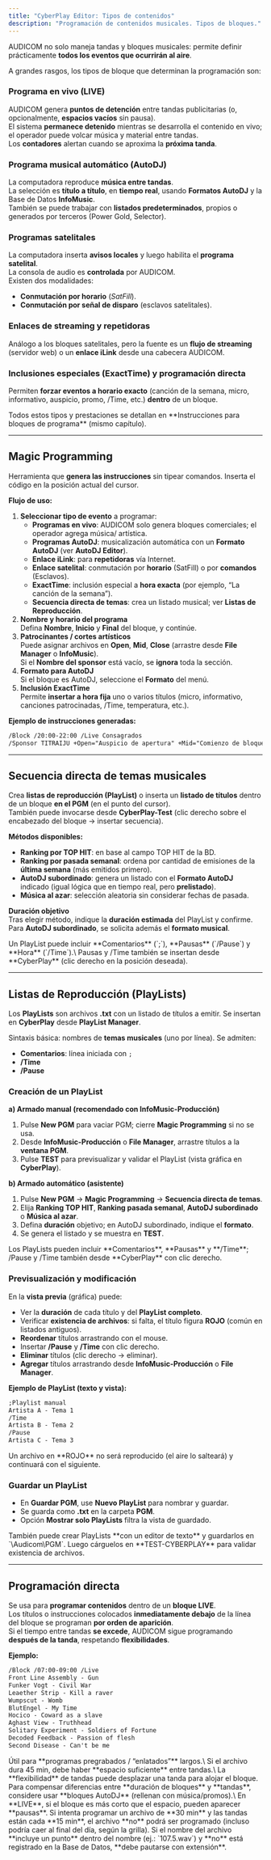 ```yaml
---
title: "CyberPlay Editor: Tipos de contenidos"
description: "Programación de contenidos musicales. Tipos de bloques."
---
```


AUDICOM no solo maneja tandas y bloques musicales: permite definir prácticamente **todos los eventos que ocurrirán al aire**. 

A grandes rasgos, los tipos de bloque que determinan la programación son:

### Programa en vivo (LIVE)

AUDICOM genera **puntos de detención** entre tandas publicitarias (o, opcionalmente, **espacios vacíos** sin pausa).\
El sistema **permanece detenido** mientras se desarrolla el contenido en vivo; el operador puede volcar música y material entre tandas.\
Los **contadores** alertan cuando se aproxima la **próxima tanda**.

### Programa musical automático (AutoDJ)

La computadora reproduce **música entre tandas**.\
La selección es **título a título**, en **tiempo real**, usando **Formatos AutoDJ** y la Base de Datos **InfoMusic**.\
También se puede trabajar con **listados predeterminados**, propios o generados por terceros (Power Gold, Selector).

### Programas satelitales

La computadora inserta **avisos locales** y luego habilita el **programa satelital**.\
La consola de audio es **controlada** por AUDICOM.\
Existen dos modalidades:

- **Conmutación por horario** (_SatFill_).
- **Conmutación por señal de disparo** (esclavos satelitales).

### Enlaces de streaming y repetidoras

Análogo a los bloques satelitales, pero la fuente es un **flujo de streaming** (servidor web) o un **enlace iLink** desde una cabecera AUDICOM.

### Inclusiones especiales (ExactTime) y programación directa

Permiten **forzar eventos a horario exacto** (canción de la semana, micro, informativo, auspicio, promo, /Time, etc.) **dentro** de un bloque.

<Info>
  Todos estos tipos y prestaciones se detallan en **Instrucciones para bloques de programa** (mismo capítulo).
</Info>

---

## Magic Programming

Herramienta que **genera las instrucciones** sin tipear comandos. Inserta el código en la posición actual del cursor.

**Flujo de uso:**

1. **Seleccionar tipo de evento** a programar:
   - **Programas en vivo**: AUDICOM solo genera bloques comerciales; el operador agrega música/ artística.
   - **Programas AutoDJ**: musicalización automática con un **Formato AutoDJ** (ver **AutoDJ Editor**).
   - **Enlace iLink**: para **repetidoras** vía Internet.
   - **Enlace satelital**: conmutación por **horario** (SatFill) o por **comandos** (Esclavos).
   - **ExactTime**: inclusión especial a **hora exacta** (por ejemplo, “La canción de la semana”).
   - **Secuencia directa de temas**: crea un listado musical; ver **Listas de Reproducción**.
2. **Nombre y horario del programa**\
   Defina **Nombre**, **Inicio** y **Final** del bloque, y continúe.
3. **Patrocinantes / cortes artísticos**\
   Puede asignar archivos en **Open**, **Mid**, **Close** (arrastre desde **File Manager** o **InfoMusic**).\
   Si el **Nombre del sponsor** está vacío, se **ignora** toda la sección.
4. **Formato para AutoDJ**\
   Si el bloque es AutoDJ, seleccione el **Formato** del menú.
5. **Inclusión ExactTime**\
   Permite **insertar a hora fija** uno o varios títulos (micro, informativo, canciones patrocinadas, /Time, temperatura, etc.).

**Ejemplo de instrucciones generadas:**

```txt
/Block /20:00-22:00 /Live Consagrados
/Sponsor TITRAIJU +Open="Auspicio de apertura" +Mid="Comienzo de bloque" +Close="Auspicio de cierre"
```

---

## Secuencia directa de temas musicales

Crea **listas de reproducción (PlayList)** o inserta un **listado de títulos** dentro de un bloque **en el PGM** (en el punto del cursor).\
También puede invocarse desde **CyberPlay-Test** (clic derecho sobre el encabezado del bloque → insertar secuencia).

**Métodos disponibles:**

- **Ranking por TOP HIT**: en base al campo TOP HIT de la BD.
- **Ranking por pasada semanal**: ordena por cantidad de emisiones de la **última semana** (más emitidos primero).
- **AutoDJ subordinado**: genera un listado con el **Formato AutoDJ** indicado (igual lógica que en tiempo real, pero **prelistado**).
- **Música al azar**: selección aleatoria sin considerar fechas de pasada.

**Duración objetivo**\
Tras elegir método, indique la **duración estimada** del PlayList y confirme.\
Para **AutoDJ subordinado**, se solicita además el **formato musical**.

<Note>
  Un PlayList puede incluir **Comentarios** (`;`), **Pausas** (`/Pause`) y **Hora** (`/Time`).\
  Pausas y /Time también se insertan desde **CyberPlay** (clic derecho en la posición deseada).
</Note>

---

## Listas de Reproducción (PlayLists)

Los **PlayLists** son archivos **.txt** con un listado de títulos a emitir. Se insertan en **CyberPlay** desde **PlayList Manager**.

Sintaxis básica: nombres de **temas musicales** (uno por línea). Se admiten:

- **Comentarios**: línea iniciada con `;`
- **/Time**
- **/Pause**

### Creación de un PlayList

**a) Armado manual (recomendado con InfoMusic-Producción)**

1. Pulse **New PGM** para vaciar PGM; cierre **Magic Programming** si no se usa.
2. Desde **InfoMusic-Producción** o **File Manager**, arrastre títulos a la **ventana PGM**.
3. Pulse **TEST** para previsualizar y validar el PlayList (vista gráfica en **CyberPlay**).

**b) Armado automático (asistente)**

1. Pulse **New PGM** → **Magic Programming** → **Secuencia directa de temas**.
2. Elija **Ranking TOP HIT**, **Ranking pasada semanal**, **AutoDJ subordinado** o **Música al azar**.
3. Defina **duración** objetivo; en AutoDJ subordinado, indique el **formato**.
4. Se genera el listado y se muestra en **TEST**.

<Note>
  Los PlayLists pueden incluir **Comentarios**, **Pausas** y **/Time**; /Pause y /Time también desde **CyberPlay** con clic derecho.
</Note>

### Previsualización y modificación

En la **vista previa** (gráfica) puede:

- Ver la **duración** de cada título y del **PlayList completo**.
- Verificar **existencia de archivos**: si falta, el título figura **ROJO** (común en listados antiguos).
- **Reordenar** títulos arrastrando con el mouse.
- Insertar **/Pause** y **/Time** con clic derecho.
- **Eliminar** títulos (clic derecho → eliminar).
- **Agregar** títulos arrastrando desde **InfoMusic-Producción** o **File Manager**.

**Ejemplo de PlayList (texto y vista):**

```txt
;Playlist manual
Artista A - Tema 1
/Time
Artista B - Tema 2
/Pause
Artista C - Tema 3
```

<Warning>
  Un archivo en **ROJO** no será reproducido (el aire lo salteará) y continuará con el siguiente.
</Warning>

### Guardar un PlayList

- En **Guardar PGM**, use **Nuevo PlayList** para nombrar y guardar.
- Se guarda como **.txt** en la carpeta **PGM**.
- Opción **Mostrar solo PlayLists** filtra la vista de guardado.

<Info>
  También puede crear PlayLists **con un editor de texto** y guardarlos en `\Audicom\PGM`. Luego cárguelos en **TEST-CYBERPLAY** para validar existencia de archivos.
</Info>

---

## Programación directa

Se usa para **programar contenidos** dentro de un **bloque LIVE**.\
Los títulos o instrucciones colocados **inmediatamente debajo** de la línea del bloque se programan **por orden de aparición**.\
Si el tiempo entre tandas **se excede**, AUDICOM sigue programando **después de la tanda**, respetando **flexibilidades**.

**Ejemplo:**

```txt
/Block /07:00-09:00 /Live
Front Line Assembly - Gun
Funker Vogt - Civil War
Leaether Strip - Kill a raver
Wumpscut - Womb
BlutEngel - My Time
Hocico - Coward as a slave
Aghast View - Truthhead
Solitary Experiment - Soldiers of Fortune
Decoded Feedback - Passion of flesh
Second Disease - Can't be me
```

<Info>
  Útil para **programas pregrabados / “enlatados”** largos.\
  Si el archivo dura 45 min, debe haber **espacio suficiente** entre tandas.\
  La **flexibilidad** de tandas puede desplazar una tanda para alojar el bloque.
</Info>

<Tip>
  Para compensar diferencias entre **duración de bloques** y **tandas**, considere usar **bloques AutoDJ** (rellenan con música/promos).\
  En **LIVE**, si el bloque es más corto que el espacio, pueden aparecer **pausas**.
</Tip>

<Warning>
  Si intenta programar un archivo de **30 min** y las tandas están cada **15 min**, el archivo **no** podrá ser programado (incluso podría caer al final del día, según la grilla).
</Warning>

<Note>
  Si el nombre del archivo **incluye un punto** dentro del nombre (ej.: `107.5.wav`) y **no** está registrado en la Base de Datos, **debe pautarse con extensión**.
</Note>